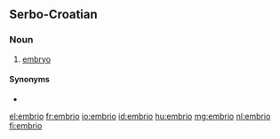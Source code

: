 ==Serbo-Croatian==

===Noun===
{{sh-noun|g=m|r|ембрио}}

# [[embryo]]

====Synonyms====
* {{l|sh|embrion}}

[[el:embrio]]
[[fr:embrio]]
[[io:embrio]]
[[id:embrio]]
[[hu:embrio]]
[[mg:embrio]]
[[nl:embrio]]
[[fi:embrio]]